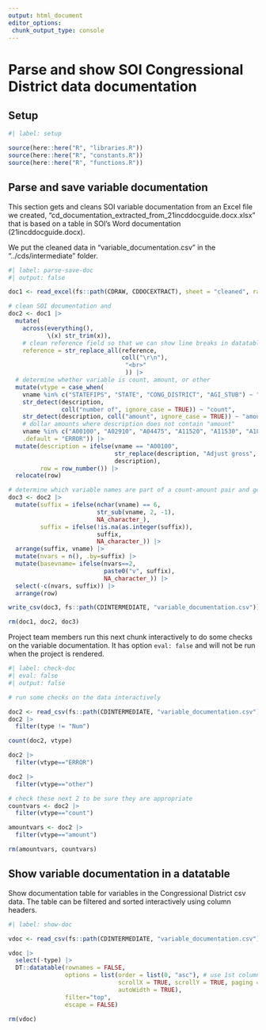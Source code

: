 ```yaml
---
output: html_document
editor_options: 
 chunk_output_type: console
---
```


# Parse and show SOI Congressional District data documentation

## Setup

```r
#| label: setup

source(here::here("R", "libraries.R"))
source(here::here("R", "constants.R"))
source(here::here("R", "functions.R"))

```


## Parse and save variable documentation

This section gets and cleans SOI variable documentation from an Excel file we created, "cd_documentation_extracted_from_21incddocguide.docx.xlsx" that is based on a table in SOI's Word documentation (21incddocguide.docx).

We put the cleaned data in "variable_documentation.csv" in the "../cds/intermediate" folder.


```r
#| label: parse-save-doc
#| output: false

doc1 <- read_excel(fs::path(CDRAW, CDDOCEXTRACT), sheet = "cleaned", range = "A2:D169")

# clean SOI documentation and 
doc2 <- doc1 |> 
  mutate(
    across(everything(),
           \(x) str_trim(x)),
    # clean reference field so that we can show line breaks in datatable
    reference = str_replace_all(reference,
                                coll("\r\n"),
                                 "<br>"
                                 )) |> 
  # determine whether variable is count, amount, or other
  mutate(vtype = case_when(
    vname %in% c("STATEFIPS", "STATE", "CONG_DISTRICT", "AGI_STUB") ~ "other",
    str_detect(description,
               coll("number of", ignore_case = TRUE)) ~ "count",
    str_detect(description, coll("amount", ignore_case = TRUE)) ~ "amount",
    # dollar amounts where description does not contain "amount"
    vname %in% c("A00100", "A02910", "A04475", "A11520", "A11530", "A18460") ~ "amount",
    .default = "ERROR")) |> 
  mutate(description = ifelse(vname == "A00100",
                              str_replace(description, "Adjust gross", "Adjusted gross"),
                              description),
         row = row_number()) |> 
  relocate(row)

# determine which variable names are part of a count-amount pair and get the base variable name
doc3 <- doc2 |> 
  mutate(suffix = ifelse(nchar(vname) == 6,
                         str_sub(vname, 2, -1),
                         NA_character_),
         suffix = ifelse(!is.na(as.integer(suffix)),
                         suffix,
                         NA_character_)) |> 
  arrange(suffix, vname) |> 
  mutate(nvars = n(), .by=suffix) |> 
  mutate(basevname= ifelse(nvars==2,
                           paste0("v", suffix),
                           NA_character_)) |> 
  select(-c(nvars, suffix)) |> 
  arrange(row)

write_csv(doc3, fs::path(CDINTERMEDIATE, "variable_documentation.csv"))

rm(doc1, doc2, doc3)

```

Project team members run this next chunk interactively to do some checks on the variable documentation. It has option `eval: false` and will not be run when the project is rendered.

```r
#| label: check-doc
#| eval: false
#| output: false

# run some checks on the data interactively

doc2 <- read_csv(fs::path(CDINTERMEDIATE, "variable_documentation.csv"))
doc2 |> 
  filter(type != "Num")

count(doc2, vtype)

doc2 |> 
  filter(vtype=="ERROR")

doc2 |> 
  filter(vtype=="other")

# check these next 2 to be sure they are appropriate
countvars <- doc2 |> 
  filter(vtype=="count")

amountvars <- doc2 |> 
  filter(vtype=="amount")

rm(amountvars, countvars)

```


## Show variable documentation in a datatable

Show documentation table for variables in the Congressional District csv data. The table can be filtered and sorted interactively using column headers.

```r
#| label: show-doc

vdoc <- read_csv(fs::path(CDINTERMEDIATE, "variable_documentation.csv"))

vdoc |>
  select(-type) |> 
  DT::datatable(rownames = FALSE,
                options = list(order = list(0, "asc"), # use 1st column (0) for sorting
                               scrollX = TRUE, scrollY = TRUE, paging = TRUE, pageLength = 20,
                               autoWidth = TRUE),
                filter="top",
                escape = FALSE)

rm(vdoc)

```

